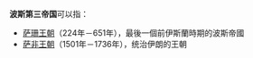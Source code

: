 '''波斯第三帝国'''可以指：

*[[萨珊王朝|萨珊王朝]]（224年－651年），最後一個前伊斯蘭時期的波斯帝國
*[[萨非王朝|萨非王朝]]（1501年－1736年），统治伊朗的王朝

{{Disambig}}